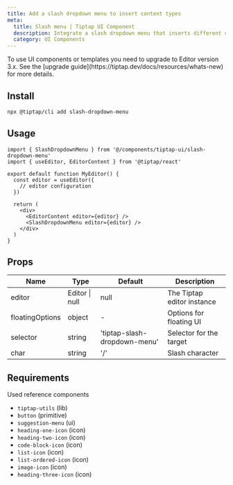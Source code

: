 ```yaml
---
title: Add a slash dropdown menu to insert content types
meta:
  title: Slash menu | Tiptap UI Component
  description: Integrate a slash dropdown menu that inserts different content types into Tiptap. More in the docs!
  category: UI Components
---
```



<Callout title="Upgrade to v3" variant="warning">
  To use UI components or templates you need to upgrade to Editor version 3.x. See the [upgrade
  guide](https://tiptap.dev/docs/resources/whats-new) for more details.
</Callout>

## Install

```bash
npx @tiptap/cli add slash-dropdown-menu
```

## Usage

```tsx
import { SlashDropdownMenu } from '@/components/tiptap-ui/slash-dropdown-menu'
import { useEditor, EditorContent } from '@tiptap/react'

export default function MyEditor() {
  const editor = useEditor({
    // editor configuration
  })

  return (
    <div>
      <EditorContent editor={editor} />
      <SlashDropdownMenu editor={editor} />
    </div>
  )
}
```

## Props

| Name            | Type           | Default                      | Description                |
| --------------- | -------------- | ---------------------------- | -------------------------- |
| editor          | Editor \| null | null                         | The Tiptap editor instance |
| floatingOptions | object         | -                            | Options for floating UI    |
| selector        | string         | 'tiptap-slash-dropdown-menu' | Selector for the target    |
| char            | string         | '/'                          | Slash character            |

## Requirements

Used reference components

- `tiptap-utils` (lib)
- `button` (primitive)
- `suggestion-menu` (ui)
- `heading-one-icon` (icon)
- `heading-two-icon` (icon)
- `code-block-icon` (icon)
- `list-icon` (icon)
- `list-ordered-icon` (icon)
- `image-icon` (icon)
- `heading-three-icon` (icon)
